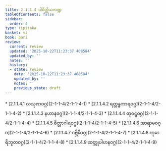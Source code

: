 ```yaml
---
title: 2.1.1.4 ပါစိတ္တိယကဏ္ဍ
tableOfContents: false
sidebar:
  order: 4
type: tipitaka
basket: vi
book: pari
review:
  current: review
  updated: '2025-10-22T11:23:37.408584'
  updated_by: ''
  notes: ''
  history:
  - state: review
    date: '2025-10-22T11:23:37.408584'
    updated_by: ''
    notes: ''
    previous_state: draft
---
```



<ReviewStatus review={frontmatter.review} showDetails={true} />

<HypothesisAnnotation frontmatter={frontmatter} />

<DynamicBreadcrumb />



<TableOfContents book="pari" section="2.1.1.4">
* [2.1.1.4.1 လသုဏဝဂ္ဂ](2-1-1-4/2-1-1-4-1)
* [2.1.1.4.2 ရတ္တန္ဓကာရဝဂ္ဂ](2-1-1-4/2-1-1-4-2)
* [2.1.1.4.3 နဟာနဝဂ္ဂ](2-1-1-4/2-1-1-4-3)
* [2.1.1.4.4 တုဝဋ္ဋဝဂ္ဂ](2-1-1-4/2-1-1-4-4)
* [2.1.1.4.5 စိတ္တာဂါရဝဂ္ဂ](2-1-1-4/2-1-1-4-5)
* [2.1.1.4.6 အာရာမဝဂ္ဂ](2-1-1-4/2-1-1-4-6)
* [2.1.1.4.7 ဂဗ္ဘိနိဝဂ္ဂ](2-1-1-4/2-1-1-4-7)
* [2.1.1.4.8 ကုမာရိဘူတဝဂ္ဂ](2-1-1-4/2-1-1-4-8)
* [2.1.1.4.9 ဆတ္တုပါဟနဝဂ္ဂ](2-1-1-4/2-1-1-4-9)
</TableOfContents>